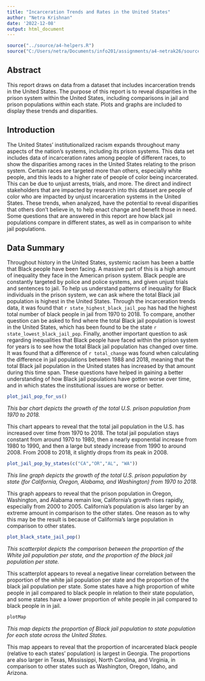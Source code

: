 ```yaml
---
title: "Incarceration Trends and Rates in the United States"
author: "Netra Krishnan"
date: '2022-12-08'
output: html_document
---
```


```r
source("../source/a4-helpers.R")
source("C:/Users/netra/Documents/info201/assignments/a4-netrak26/source/analysis.R")
```

## Abstract 
This report draws on data from a dataset that includes incarceration trends in the United States. The purpose of this report is to reveal disparities in the prison system within the United States, including comparisons in jail and prison populations within each state. Plots and graphs are included to display these trends and disparities.


## Introduction 
The United States’ institutionalized racism expands throughout many aspects of the nation’s systems, including its prison systems. This data set includes data of incarceration rates among people of different races, to show the disparities among races in the United States relating to the prison system. Certain races are targeted more than others, especially white people, and this leads to a higher rate of people of color being incarcerated. This can be due to unjust arrests, trials, and more. The direct and indirect stakeholders that are impacted by research into this dataset are people of color who are impacted by unjust incarceration systems in the United States. These trends, when analyzed, have the potential to reveal disparities that others don’t believe in, to help enact change and benefit those in need. Some questions that are answered in this report are how black jail populations compare in different states, as well as in comparison to white jail populations.

## Data Summary 
Throughout history in the United States, systemic racism has been a battle that Black people have been facing. A massive part of this is a high amount of inequality they face in the American prison system. Black people are constantly targeted by police and police systems, and given unjust trials and sentences to jail. To help us understand patterns of inequality for Black individuals in the prison system, we can ask where the total Black jail population is highest in the United States. Through the incarceration trends data, it was found that `r state_highest_black_jail_pop` has had the highest total number of black people in jail from 1970 to 2018. To compare, another question can be asked to find where the total Black jail population is lowest in the United States, which has been found to be the state `r state_lowest_black_jail_pop`. Finally, another important question to ask regarding inequalities that Black people have faced within the prison system for years is to see how the total Black jail population has changed over time. It was found that a difference of `r total_change` was found when calculating the difference in jail populations between 1988 and 2018, meaning that the total Black jail population in the United states has increased by that amount during this time span. These questions have helped in gaining a better understanding of how Black jail populations have gotten worse over time, and in which states the institutional issues are worse or better.

```r
plot_jail_pop_for_us()
```


_This bar chart depicts the growth of the total U.S. prison population from 1970 to 2018._

This chart appears to reveal that the total jail population in the U.S. has increased over time from 1970 to 2018. The total jail population stays constant from around 1970 to 1980, then a nearly exponential increase from 1980 to 1990, and then a large but steady increase from 1990 to around 2008. From 2008 to 2018, it slightly drops from its peak in 2008.



```r
plot_jail_pop_by_states(c("CA","OR","AL", "WA"))
```


_This line graph depicts the growth of the total U.S. prison population by state (for California, Oregon, Alabama, and Washington) from 1970 to 2018._

This graph appears to reveal that the prison population in Oregon, Washington, and Alabama remain low, California’s growth rises rapidly, especially from 2000 to 2005. California’s population is also larger by an extreme amount in comparison to the other states. One reason as to why this may be the result is because of California’s large population in comparison to other states.



```r
plot_black_state_jail_pop()
```


_This scatterplot depicts the comparison between the proportion of the White jail population per state, and the proportion of the black jail population per state._

This scatterplot appears to reveal a negative linear correlation between the proportion of the white jail population per state and the proportion of the black jail population per state. Some states have a high proportion of white people in jail compared to black people in relation to their state population, and some states have a lower proportion of white people in jail compared to black people in in jail.



```r
plotMap
```


_This map depicts the proportion of Black jail population to state population for each state across the United States._

This map appears to reveal that the proportion of incarcerated black people (relative to each states’ population) is largest in Georgia. The proportions are also larger in Texas, Mississippi, North Carolina, and Virginia, in comparison to other states such as Washington, Oregon, Idaho, and Arizona.